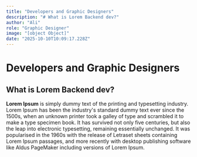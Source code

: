 ```yaml
---
title: "Developers and Graphic Designers"
description: "# What is Lorem Backend dev?"
author: "Ali"
role: "Graphic Designer"
image: "[object Object]"
date: "2025-10-10T10:09:17.228Z"
---
```


# Developers and Graphic Designers

## What is Lorem Backend dev?

**Lorem Ipsum** is simply dummy text of the printing and typesetting industry. Lorem Ipsum has been the industry's standard dummy text ever since the 1500s, when an unknown printer took a galley of type and scrambled it to make a type specimen book. It has survived not only five centuries, but also the leap into electronic typesetting, remaining essentially unchanged. It was popularised in the 1960s with the release of Letraset sheets containing Lorem Ipsum passages, and more recently with desktop publishing software like Aldus PageMaker including versions of Lorem Ipsum.